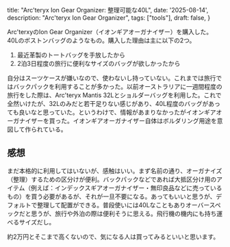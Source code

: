   title: "Arc'teryx Ion Gear Organizer: 整理可能な40L",
  date: '2025-08-14',
  description: "Arc'teryx Ion Gear Organizer",
  tags: ["tools"],
  draft: false,
}

Arc'terxyのIon Gear Organizer（イオンギアオーガナイザー）を購入した。40Lのボストンバッグのようなもの。購入した理由は主に以下の2つ。

1. 最近革製のトートバッグを手放したから
2. 2泊3日程度の旅行に便利なサイズのバッグが欲しかったから

自分はスーツケースが嫌いなので、使わないし持っていない。これまでは旅行ではバックパックを利用することが多かった。以前オーストラリアに一週間程度の旅行をした際は、Arc'teryx Mantis 32Lとショルダーバッグを利用した。これで全然いけたが、32Lのみだと若干足りない感じがあり、40L程度のバッグがあっても良いなと思っていた。というわけで、情報があまりなかったがイオンギアオーガナイザーを買った。イオンギアオーガナイザー自体はボルダリング用途を意図して作られている。

## 感想

まだ本格的に利用してはいないが、感触はいい。まず名前の通り、オーガナイズ（整理）するための区分けが便利。バックパックなどであれば大抵区分け用のアイテム（例えば：インデックスギアオーガナイザー・無印良品などに売っているもの）を買う必要があるが、それが一旦不要になる。あってもいいと思うが、デフォルトで整理して配置ができる。普段使いには40Lなこともありオーバースペックだと思うが、旅行や外泊の際は便利そうに思える。飛行機の機内にも持ち運べるサイズだし。

約2万円とそこまで高くないので、気になる人は買ってみるといいと思います。